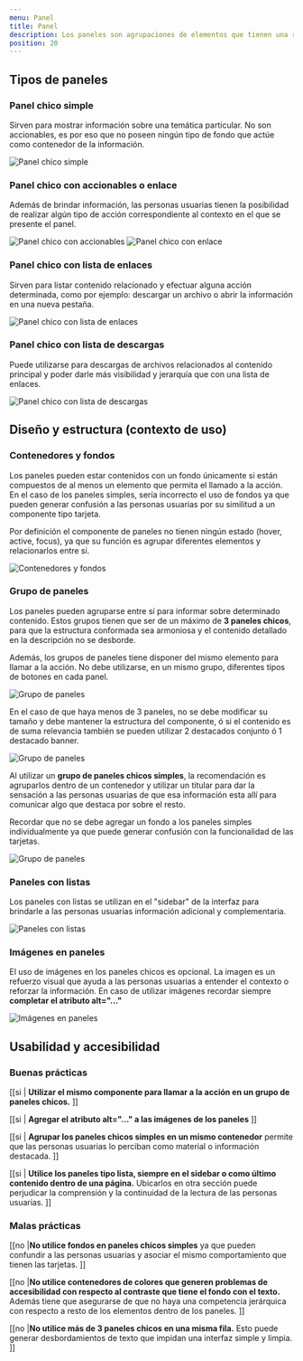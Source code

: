```yaml
---
menu: Panel
title: Panel
description: Los paneles son agrupaciones de elementos que tienen una relación entre si. Por definición no son accionables, sino que dependen de otros elementos que tengan dicha funcionalidad.
position: 20
---
```


## Tipos de paneles

### Panel chico simple

Sirven para mostrar información sobre una temática particular. No son accionables, es por eso que no poseen ningún tipo de fondo que actúe como contenedor de la información.

<div className="content-column">
  <img src="/componentes/panel/panel-chico.svg" alt="Panel chico simple" />
</div>

### Panel chico con accionables o enlace

Además de brindar información, las personas usuarias tienen la posibilidad de realizar algún tipo de acción correspondiente al contexto en el que se presente el panel.

<div className="content-row gap-2 gap-5-row-mobile">
  <img
    src="/componentes/panel/panel-chico-accionable.svg"
    alt="Panel chico con accionables"
    className="d-inline-block"
  />
  <img src="/componentes/panel/panel-chico-enlace.svg" alt="Panel chico con enlace" className="d-inline-block" />
</div>

### Panel chico con lista de enlaces

Sirven para listar contenido relacionado y efectuar alguna acción determinada, como por ejemplo: descargar un archivo o abrir la información en una nueva pestaña.

<div className="content-column">
  <img src="/componentes/panel/panel-chico-lista.svg" alt="Panel chico con lista de enlaces" />
</div>

### Panel chico con lista de descargas

Puede utilizarse para descargas de archivos relacionados al contenido principal y poder darle más visibilidad y jerarquía que con una lista de enlaces.

<div className="content-column">
  <img src="/componentes/panel/panel-chico-lista-descarga.svg" alt="Panel chico con lista de descargas" />
</div>

## Diseño y estructura (contexto de uso)

### Contenedores y fondos

Los paneles pueden estar contenidos con un fondo únicamente si están compuestos de al menos un elemento que permita el llamado a la acción. En el caso de los paneles simples, sería incorrecto el uso de fondos ya que pueden generar confusión a las personas usuarias por su similitud a un componente tipo tarjeta.

Por definición el componente de paneles no tienen ningún estado (hover, active, focus), ya que su función es agrupar diferentes elementos y relacionarlos entre si.

<div className="content-column">
  <img src="/componentes/panel/panel-diseno-1.svg" alt="Contenedores y fondos" />
</div>

### Grupo de paneles

Los paneles pueden agruparse entre sí para informar sobre determinado contenido. Estos grupos tienen que ser de un máximo de **3 paneles chicos**, para que la estructura conformada sea armoniosa y el contenido detallado en la descripción no se desborde.

Además, los grupos de paneles tiene disponer del mismo elemento para llamar a la acción. No debe utilizarse, en un mismo grupo, diferentes tipos de botones en cada panel.

<div className="content-column">
  <img src="/componentes/panel/panel-diseno-2.svg" alt="Grupo de paneles" />
</div>

En el caso de que haya menos de 3 paneles, no se debe modificar su tamaño y debe mantener la estructura del componente, ó si el contenido es de suma relevancia también se pueden utilizar 2 destacados conjunto ó 1 destacado banner.

<div className="content-column">
  <img src="/componentes/panel/panel-diseno-3.svg" alt="Grupo de paneles" />
</div>

Al utilizar un **grupo de paneles chicos simples**, la recomendación es agruparlos dentro de un contenedor y utilizar un titular para dar la sensación a las personas usuarias de que esa información esta allí para comunicar algo que destaca por sobre el resto.

Recordar que no se debe agregar un fondo a los paneles simples individualmente ya que puede generar confusión con la funcionalidad de las tarjetas.

<div className="content-column">
  <img src="/componentes/panel/panel-diseno-4.svg" alt="Grupo de paneles" />
</div>

### Paneles con listas

Los paneles con listas se utilizan en el "sidebar" de la interfaz para brindarle a las personas usuarias información adicional y complementaria.

<div className="content-column">
  <img src="/componentes/panel/panel-diseno-5.svg" alt="Paneles con listas" />
</div>

### Imágenes en paneles

El uso de imágenes en los paneles chicos es opcional. La imagen es un refuerzo visual que ayuda a las personas usuarias a entender el contexto o reforzar la información. En caso de utilizar imágenes recordar siempre **completar el atributo alt="..."**

<div className="content-column">
  <img src="/componentes/panel/panel-diseno-6.svg" alt="Imágenes en paneles" />
</div>

## Usabilidad y accesibilidad

### Buenas prácticas

[[si | **Utilizar el mismo componente para llamar a la acción en un grupo de paneles chicos.** ]]

[[si | **Agregar el atributo alt="..." a las imágenes de los paneles** ]]

[[si | **Agrupar los paneles chicos simples en un mismo contenedor** permite que las personas usuarias lo perciban como material o información destacada. ]]

[[si | **Utilice los paneles tipo lista, siempre en el sidebar o como último contenido dentro de una página.** Ubicarlos en otra sección puede perjudicar la comprensión y la continuidad de la lectura de las personas usuarias. ]]

### Malas prácticas

[[no |**No utilice fondos en paneles chicos simples** ya que pueden confundir a las personas usuarias y asociar el mismo comportamiento que tienen las tarjetas. ]]

[[no |**No utilice contenedores de colores que generen problemas de accesibilidad con respecto al contraste que tiene el fondo con el texto.** Además tiene que asegurarse de que no haya una competencia jerárquica con respecto a resto de los elementos dentro de los paneles. ]]

[[no |**No utilice más de 3 paneles chicos en una misma fila.** Esto puede generar desbordamientos de texto que impidan una interfaz simple y limpia. ]]
